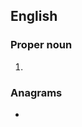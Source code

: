 ==English==

===Proper noun===
{{en-proper noun}}

# {{initialism of|en|{{w|National Iranian American Council}}}}

===Anagrams===
* {{anagrams|en|a=acin|-cain-|Cain|Inca|NACI|Nica|cain|inca}}